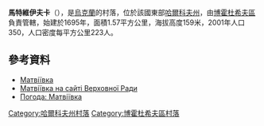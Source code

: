 

{{coord|50|13|41|N|35|23|54|E|scale:30000_region:UA|display=title}}

'''馬特維伊夫卡'''（{{lang-uk|Матвіївка}}），是[[烏克蘭|烏克蘭]]的村落，位於該國東部[[哈爾科夫州|哈爾科夫州]]，由[[博霍杜希夫區|博霍杜希夫區]]負責管轄，始建於1695年，面積1.57平方公里，海拔高度159米，2001年人口350，人口密度每平方公里223人。

==參考資料==
* [http://gska2.rada.gov.ua/pls/z7502/A005?rdat1=09.01.2009&rf7571=32378 Матвіївка]{{dead link|date=2018年5月 |bot=InternetArchiveBot |fix-attempted=yes }}
* [http://gska2.rada.gov.ua/pls/z7502/A005?rdat1=11.04.2015&rf7571=32378 Матвіївка на сайті Верховної Ради]{{dead link|date=2018年5月 |bot=InternetArchiveBot |fix-attempted=yes }}
* [http://weather.in.ua/ua/har'kovskaja/15219 Погода: Матвіївка] {{Wayback|url=http://weather.in.ua/ua/har%27kovskaja/15219 |date=20160323025225 }}

{{DEFAULTSORT:Матвіївка}}
[[Category:哈爾科夫州村落|Category:哈爾科夫州村落]]
[[Category:博霍杜希夫區村落|Category:博霍杜希夫區村落]]


{{Kharkiv-geo-stub}}